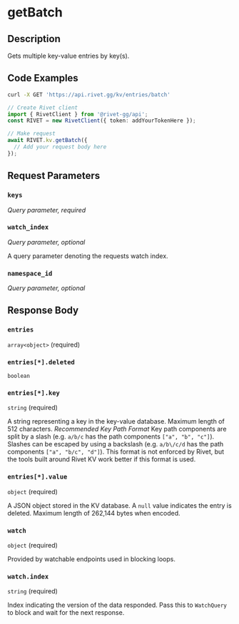 

# getBatch

## Description

Gets multiple key-value entries by key(s).


## Code Examples

<CodeGroup title='Request' tag='GET' label='https://api.rivet.gg/kv/entries/batch'>

```bash {{ "title": "cURL" }}
curl -X GET 'https://api.rivet.gg/kv/entries/batch'
```

```ts
// Create Rivet client
import { RivetClient } from '@rivet-gg/api';
const RIVET = new RivetClient({ token: addYourTokenHere });

// Make request
await RIVET.kv.getBatch({
  // Add your request body here
});
```

</CodeGroup>


## Request Parameters


### `keys`

_Query parameter, required_





### `watch_index`

_Query parameter, optional_


A query parameter denoting the requests watch index.


### `namespace_id`

_Query parameter, optional_





## Response Body

### `entries`

`array<object>` (required)

### `entries[*].deleted`

`boolean`

### `entries[*].key`

`string` (required)

A string representing a key in the key-value database.
Maximum length of 512 characters.
*Recommended Key Path Format*
Key path components are split by a slash (e.g. `a/b/c` has the path components `["a", "b", "c"]`). Slashes can be escaped by using a backslash (e.g. `a/b\/c/d` has the path components `["a", "b/c", "d"]`).
This format is not enforced by Rivet, but the tools built around Rivet KV work better if this format is used.

### `entries[*].value`

`object` (required)

A JSON object stored in the KV database.
A `null` value indicates the entry is deleted.
Maximum length of 262,144 bytes when encoded.

### `watch`

`object` (required)

Provided by watchable endpoints used in blocking loops.

### `watch.index`

`string` (required)

Index indicating the version of the data responded.
Pass this to `WatchQuery` to block and wait for the next response.




